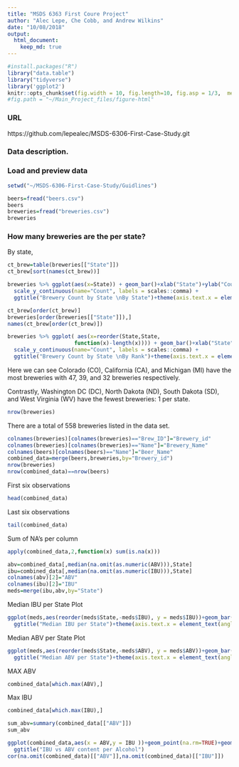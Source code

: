 ```yaml
---
title: "MSDS 6363 First Coure Project"
author: "Alec Lepe, Che Cobb, and Andrew Wilkins"
date: "10/08/2018"
output: 
  html_document:
    keep_md: true
---
```

```r
#install.packages("R")
library("data.table")
library("tidyverse")
library('ggplot2')
knitr::opts_chunk$set(fig.width = 10, fig.length=10, fig.asp = 1/3,  message=FALSE)
#fig.path = "~/Main_Project_files/figure-html"
```

### URL
https://github.com/lepealec/MSDS-6306-First-Case-Study.git

### Data description.

### Load and preview data
``` r
setwd("~/MSDS-6306-First-Case-Study/Guidlines")

beers=fread("beers.csv")
beers
breweries=fread("breweries.csv")
breweries
```


### How many breweries are the per state?
By state,
```r
ct_brew=table(breweries[["State"]])
ct_brew[sort(names(ct_brew))]
```
``` r
breweries %>% ggplot(aes(x=State)) + geom_bar()+xlab("State")+ylab("Count") + 
  scale_y_continuous(name="Count", labels = scales::comma) +
  ggtitle("Brewery Count by State \nBy State")+theme(axis.text.x = element_text(angle = 90, hjust = 1))
```
```r
ct_brew[order(ct_brew)]
breweries[order(breweries[["State"]]),]
names(ct_brew[order(ct_brew)])

breweries %>% ggplot( aes(x=reorder(State,State,
                     function(x)-length(x)))) + geom_bar()+xlab("State")+ylab("Count") + 
  scale_y_continuous(name="Count", labels = scales::comma) +
  ggtitle("Brewery Count by State \nBy Rank")+theme(axis.text.x = element_text(angle = 90, hjust = 1))

```

Here we can see Colorado (CO), California (CA), and Michigan (MI) have the most breweries with 47, 39, and 32 breweries respectively.

Contrastly, Washington DC (DC), North Dakota (ND), South Dakota (SD), and West Virginia (WV) have the fewest breweries: 1 per state.

```r
nrow(breweries)
```

There are a total of 558 breweries listed in the data set.

``` r
colnames(breweries)[colnames(breweries)=="Brew_ID"]="Brewery_id"
colnames(breweries)[colnames(breweries)=="Name"]="Brewery_Name"
colnames(beers)[colnames(beers)=="Name"]="Beer_Name"
combined_data=merge(beers,breweries,by="Brewery_id")
nrow(breweries)
nrow(combined_data)==nrow(beers)
```
First six observations
``` r
head(combined_data)
```
Last six observations
``` r
tail(combined_data)
```
Sum of NA's per column
``` r
apply(combined_data,2,function(x) sum(is.na(x)))
```

``` r
abv=combined_data[,median(na.omit(as.numeric(ABV))),State]
ibu=combined_data[,median(na.omit(as.numeric(IBU))),State]
colnames(abv)[2]="ABV"
colnames(ibu)[2]="IBU"
meds=merge(ibu,abv,by="State")
```

Median IBU per State Plot
``` r
ggplot(meds,aes(reorder(meds$State,-meds$IBU), y = meds$IBU))+geom_bar(stat = "identity")+labs(x = "State" , y = "IBU") + 
  ggtitle("Median IBU per State")+theme(axis.text.x = element_text(angle = 90, hjust = 1))
```
Median ABV per State Plot
``` r
ggplot(meds,aes(reorder(meds$State,-meds$ABV), y = meds$ABV))+geom_bar(stat = "identity")+labs(x = "State" , y = "IBU") + 
  ggtitle("Median ABV per State")+theme(axis.text.x = element_text(angle = 90, hjust = 1))
```


MAX ABV
``` r
combined_data[which.max(ABV),]
```

Max IBU
``` r
combined_data[which.max(IBU),]
```

``` r
sum_abv=summary(combined_data[["ABV"]])
sum_abv
```
``` r
ggplot(combined_data,aes(x = ABV,y = IBU ))+geom_point(na.rm=TRUE)+geom_smooth(method=lm,se=FALSE, na.rm=TRUE)+
  ggtitle("IBU vs ABV content per Alcohol")
cor(na.omit(combined_data)[["ABV"]],na.omit(combined_data)[["IBU"]])
```

